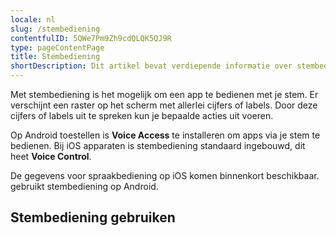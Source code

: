```yaml
---
locale: nl
slug: /stembediening
contentfulID: 5QWe7Pm9Zh9cdQLQK5QJ9R
type: pageContentPage
title: Stembediening
shortDescription: Dit artikel bevat verdiepende informatie over stembediening op Android en iOS.
---
```


Met stembediening is het mogelijk om een app te bedienen met je stem. Er verschijnt een raster op het scherm met allerlei cijfers of labels. Door deze cijfers of labels uit te spreken kun je bepaalde acties uit voeren.

Op Android toestellen is **Voice Access** te installeren om apps via je stem te bedienen. Bij iOS apparaten is stembediening standaard ingebouwd, dit heet **Voice Control**.

<TwoColumnBlock>
  <LeftColumn>
    <ColumnRow>
      <TextBlock
        showBackgroundColor={true}>
        De gegevens voor spraakbediening op iOS komen binnenkort beschikbaar. 
        <CustomLink url="/nl/stats/stembediening" label="Meer over stembediening" external={false}/>
      </TextBlock>
    </ColumnRow>
  </LeftColumn>
  <RightColumn>
    <ColumnRow>
      <PercentageBlock
        metrics={[
          { title: 'Android - voice access metric', key: 'android-accessibility_is_voice_access_enabled-true', isPercentage: true }
        ]}
        linkLabel="Meer over stembediening"
        linkUrl="/nl/stats/stembediening">
        gebruikt stembediening op Android.
      </PercentageBlock>
    </ColumnRow>
  </RightColumn>
</TwoColumnBlock>

## Stembediening gebruiken

<LinkList title="List of voice control features" isHighlighted={true}>
  <LinkListItem url="/nl/docs/ios/functies/stembediening" title="Voice Control voor iOS" pageTitle="Voice Control: stembediening voor iOS" shortDescription="Dit artikel bevat verdiepende informatie over de stembediening Voice Control voor iOS." icon="/img/light/voiceaccess.svg" iconAlt="Voice Control icon"/>
  <LinkListItem url="/nl/docs/android/functies/stembediening" title="Voice Access voor Android" pageTitle="Voice Access: stembediening voor Android" shortDescription="Dit artikel bevat verdiepende informatie over de stembediening Voice Access voor Android." icon="/img/light/voiceaccess.svg" iconAlt="Voice Control icon"/>
</LinkList>